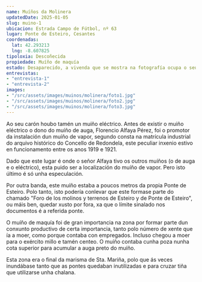 ```yaml
---
name: Muíños da Molinera
updatedDate: 2025-01-05
slug: muino-1
ubicacion: Estrada Campo de Fútbol, nº 63
lugar: Ponte de Esteiro, Cesantes
coordenadas:
  lat: 42.293213
  lng: -8.607825
tipoloxia: Descoñecida
propiedade: Muíño de maquía
estado: Desaparecido, a vivenda que se mostra na fotografía ocupa o seu lugar. Xusto fronte a esta vivenda hai unha moa na rúa, posiblemente do muíño que aquí se atopaba.
entrevistas:
- "entrevista-1"
- "entrevista-2"
images:
- "/src/assets/images/muinos/molinera/foto1.jpg"
- "/src/assets/images/muinos/molinera/foto2.jpg"
- "/src/assets/images/muinos/molinera/foto3.jpg"
---
```


Ao seu carón houbo tamén un muíño eléctrico. Antes de existir o muiño eléctrico o dono do muíño de auga, Florencio Alfaya Pérez, foi o promotor da instalación dun muíño de vapor, segundo consta na matrícula industrial do arquivo histórico do Concello de Redondela, este peculiar inxenio estivo en funcionamento entre os anos 1919 e 1921.

Dado que este lugar é onde o señor Alfaya tivo os outros muíños (o de auga e o eléctrico), esta puido ser a localización do muíño de vapor. Pero isto último é só unha especulación.

Por outra banda, este muíño estaba a poucos metros da propia Ponte de Esteiro. Polo tanto, isto podería conlevar que este formase parte do chamado "Foro de los molinos y terrenos de Esteiro y de Ponte de Esteiro", ou máis ben, quedar xusto por fora, xa que o límite sinalado nos documentos é a referida ponte.

O muíño de maquía foi de gran importancia na zona por formar parte dun conxunto productivo de certa importancia, tanto polo número de xente que ía a moer, como porque contaba con empregados. Incluso chegou a moer para o exército millo e tamén centeo. O muíño contaba cunha poza nunha cota superior para acumular a auga preto do muíño.

Esta zona era o final da marisma de Sta. Mariña, polo que ás veces inundábase tanto que as pontes quedaban inutilizadas e para cruzar tiña que utilizarse unha chalana.